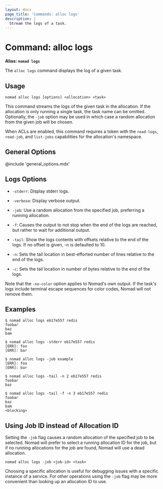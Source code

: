 ```yaml
---
layout: docs
page_title: 'Commands: alloc logs'
description: |
  Stream the logs of a task.
---
```


# Command: alloc logs

**Alias: `nomad logs`**

The `alloc logs` command displays the log of a given task.

## Usage

```plaintext
nomad alloc logs [options] <allocation> <task>
```

This command streams the logs of the given task in the allocation. If the
allocation is only running a single task, the task name can be omitted.
Optionally, the `-job` option may be used in which case a random allocation from
the given job will be chosen.

When ACLs are enabled, this command requires a token with the `read-logs`,
`read-job`, and `list-jobs` capabilities for the allocation's namespace.

## General Options

@include 'general_options.mdx'

## Logs Options

- `-stderr`: Display stderr logs.

- `-verbose`: Display verbose output.

- `-job`: Use a random allocation from the specified job, preferring a running
  allocation.

- `-f`: Causes the output to not stop when the end of the logs are reached, but
  rather to wait for additional output.

- `-tail`: Show the logs contents with offsets relative to the end of the logs.
  If no offset is given, -n is defaulted to 10.

- `-n`: Sets the tail location in best-efforted number of lines relative to the
  end of the logs.

- `-c`: Sets the tail location in number of bytes relative to the end of the
  logs.

Note that the `-no-color` option applies to Nomad's own output. If the task's
logs include terminal escape sequences for color codes, Nomad will not remove
them.

## Examples

```shell-session
$ nomad alloc logs eb17e557 redis
foobar
baz
bam

$ nomad alloc logs -stderr eb17e557 redis
[ERR]: foo
[ERR]: bar

$ nomad alloc logs -job example
[ERR]: foo
[ERR]: bar

$ nomad alloc logs -tail -n 2 eb17e557 redis
foobar
baz

$ nomad alloc logs -tail -f -n 3 eb17e557 redis
foobar
baz
bam
<blocking>
```

## Using Job ID instead of Allocation ID

Setting the `-job` flag causes a random allocation of the specified job to be
selected. Nomad will prefer to select a running allocation ID for the job, but
if no running allocations for the job are found, Nomad will use a dead
allocation.

```plaintext
nomad alloc logs -job <job-id> <task>
```

Choosing a specific allocation is useful for debugging issues with a specific
instance of a service. For other operations using the `-job` flag may be more
convenient than looking up an allocation ID to use.
